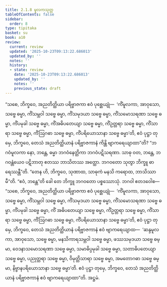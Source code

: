 ```yaml
---
title: 2.1.8 မူလကသုတ္တ
tableOfContents: false
sidebar:
  order: 8
type: tipitaka
basket: su
book: a10
review:
  current: review
  updated: '2025-10-23T09:13:22.686013'
  updated_by: ''
  notes: ''
  history:
  - state: review
    date: '2025-10-23T09:13:22.686013'
    updated_by: ''
    notes: ''
    previous_state: draft
---
```



<ReviewStatus review={frontmatter.review} showDetails={true} />

<HypothesisAnnotation frontmatter={frontmatter} />

<DynamicBreadcrumb />

<Division number="58" book="a10" e="ch" v="17" p="340">

<Paragraph number="421" book="a10">
“သစေ, ဘိက္ခဝေ, အညတိတ္ထိယာ ပရိဗ္ဗာဇကာ ဧဝံ ပုစ္ဆေယျုံ—  ‘ကိံမူလကာ, အာဝုသော, သဗ္ဗေ ဓမ္မာ, ကိံသမ္ဘဝါ သဗ္ဗေ ဓမ္မာ, ကိံသမုဒယာ သဗ္ဗေ ဓမ္မာ, ကိံသမောသရဏာ သဗ္ဗေ ဓမ္မာ, ကိံပမုခါ သဗ္ဗေ ဓမ္မာ, ကိံအဓိပတေယျာ သဗ္ဗေ ဓမ္မာ, ကိံဥတ္တရာ သဗ္ဗေ ဓမ္မာ, ကိံသာရာ သဗ္ဗေ ဓမ္မာ, ကိံဩဂဓာ သဗ္ဗေ ဓမ္မာ, ကိံပရိယောသာနာ သဗ္ဗေ ဓမ္မာ’တိ, ဧဝံ ပုဋ္ဌာ တုမှေ, ဘိက္ခဝေ, တေသံ အညတိတ္ထိယာနံ ပရိဗ္ဗာဇကာနံ ကိန္တိ ဗျာကရေယျာထာ”တိ? “ဘဂဝံမူလကာ နော, ဘန္တေ, ဓမ္မာ ဘဂဝံနေတ္တိကာ ဘဂဝံပဋိသရဏာ. သာဓု ဝတ, ဘန္တေ, ဘဂဝန္တံယေဝ ပဋိဘာတု ဧတဿ ဘာသိတဿ အတ္ထော. ဘဂဝတော သုတွာ ဘိက္ခူ ဓာရေဿန္တီ”တိ.
</Paragraph>

<Paragraph number="422" book="a10">
“တေန ဟိ, ဘိက္ခဝေ, သုဏာထ, သာဓုကံ မနသိ ကရောထ, ဘာသိဿာမီ”တိ. “ဧဝံ, ဘန္တေ”တိ ခေါ တေ ဘိက္ခူ ဘဂဝတော ပစ္စဿောသုံ. ဘဂဝါ ဧတဒဝေါစ—
</Paragraph>

<Paragraph number="423" book="a10">
“သစေ, ဘိက္ခဝေ, အညတိတ္ထိယာ ပရိဗ္ဗာဇကာ ဧဝံ ပုစ္ဆေယျုံ—  ‘ကိံမူလကာ, အာဝုသော, သဗ္ဗေ ဓမ္မာ, ကိံသမ္ဘဝါ သဗ္ဗေ ဓမ္မာ, ကိံသမုဒယာ သဗ္ဗေ ဓမ္မာ, ကိံသမောသရဏာ သဗ္ဗေ ဓမ္မာ, ကိံပမုခါ သဗ္ဗေ ဓမ္မာ, ကိံ အဓိပတေယျာ သဗ္ဗေ ဓမ္မာ, ကိံဥတ္တရာ သဗ္ဗေ ဓမ္မာ, ကိံသာရာ သဗ္ဗေ ဓမ္မာ, ကိံဩဂဓာ သဗ္ဗေ ဓမ္မာ, ကိံပရိယောသာနာ သဗ္ဗေ ဓမ္မာ’တိ, ဧဝံ ပုဋ္ဌာ တုမှေ, ဘိက္ခဝေ, တေသံ အညတိတ္ထိယာနံ ပရိဗ္ဗာဇကာနံ ဧဝံ ဗျာကရေယျာထ—  ‘ဆန္ဒမူလကာ, အာဝုသော, သဗ္ဗေ ဓမ္မာ, မနသိကာရသမ္ဘဝါ သဗ္ဗေ ဓမ္မာ, ဖဿသမုဒယာ သဗ္ဗေ ဓမ္မာ, ဝေဒနာသမောသရဏာ သဗ္ဗေ ဓမ္မာ, သမာဓိပ္ပမုခါ သဗ္ဗေ ဓမ္မာ, သတာဓိပတေယျာ သဗ္ဗေ ဓမ္မာ, ပညုတ္တရာ သဗ္ဗေ ဓမ္မာ, ဝိမုတ္တိသာရာ သဗ္ဗေ ဓမ္မာ, အမတောဂဓာ သဗ္ဗေ ဓမ္မာ, နိဗ္ဗာနပရိယောသာနာ သဗ္ဗေ ဓမ္မာ’တိ. ဧဝံ ပုဋ္ဌာ တုမှေ, ဘိက္ခဝေ, တေသံ အညတိတ္ထိယာနံ ပရိဗ္ဗာဇကာနံ ဧဝံ ဗျာကရေယျာထာ”တိ.

</Paragraph>
</Division>

<Paragraph number="424" type="center" book="a10">
အဋ္ဌမံ.
</Paragraph>